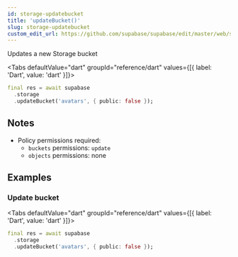```yaml
---
id: storage-updatebucket
title: 'updateBucket()'
slug: storage-updatebucket
custom_edit_url: https://github.com/supabase/supabase/edit/master/web/spec/dart.yml
---
```



Updates a new Storage bucket

<Tabs
  defaultValue="dart"
  groupId="reference/dart"
  values={[{ label: 'Dart', value: 'dart' }]}>

<TabItem value="dart">

```dart
final res = await supabase
  .storage
  .updateBucket('avatars', { public: false });
```

</TabItem>

</Tabs>

## Notes

- Policy permissions required:
  - `buckets` permissions: `update`
  - `objects` permissions: none

## Examples

### Update bucket

<Tabs
  defaultValue="dart"
  groupId="reference/dart"
  values={[{ label: 'Dart', value: 'dart' }]}>

<TabItem value="dart">

```dart
final res = await supabase
  .storage
  .updateBucket('avatars', { public: false });
```

</TabItem>

</Tabs>
